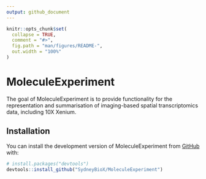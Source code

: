 ```yaml
---
output: github_document
---
```


<!-- README.md is generated from README.Rmd. Please edit that file -->

```r
knitr::opts_chunk$set(
  collapse = TRUE,
  comment = "#>",
  fig.path = "man/figures/README-",
  out.width = "100%"
)
```

# MoleculeExperiment

<!-- badges: start -->
<!-- badges: end -->

The goal of MoleculeExperiment is to provide functionality for the representation and summarisation of imaging-based spatial transcriptomics data, including 10X Xenium.

## Installation

You can install the development version of MoleculeExperiment from [GitHub](https://github.com/) with:

``` r
# install.packages("devtools")
devtools::install_github("SydneyBioX/MoleculeExperiment")
```

